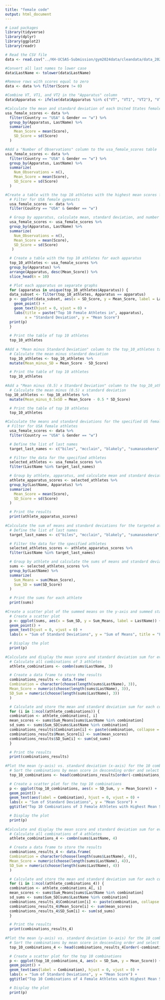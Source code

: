 ```yaml
---
title: "female code"
output: html_document
---
```


```r
# Load packages
library(tidyverse)
library(dplyr)
library(ggplot2)
library(readr)
```
```r
# Read the CSV file
data <- read.csv("../KH-UCSAS-Submission/gym2024data/cleandata/data_2022_2023.csv", header = TRUE)

#Convert all last names to lower case
data$LastName <- tolower(data$LastName)

#Remove rows with scores equal to zero
data <- data %>% filter(Score != 0)

#Combine VT, VT1, and VT2 in the "Apparatus" column
data$Apparatus <- ifelse(data$Apparatus %in% c("VT", "VT1", "VT2"), "VT", data$Apparatus)

#Calculate the mean and standard deviation of each United States female gymnast's score for each apparatus
usa_female_scores <- data %>%
  filter(Country == "USA" & Gender == "w") %>%
  group_by(Apparatus, LastName) %>%
  summarize(
    Mean_Score = mean(Score),
    SD_Score = sd(Score)
  )

#Add a "Number of Observations" column to the usa_female_scores table
usa_female_scores <- data %>%
  filter(Country == "USA" & Gender == "w") %>%
  group_by(Apparatus, LastName) %>%
  summarize(
    Num_Observations = n(),
    Mean_Score = mean(Score),
    SD_Score = sd(Score)
  )

#Create a table with the top 10 athletes with the highest mean scores for each apparatus and to plot each apparatus on separate graphs
  # Filter for USA female gymnasts
  usa_female_scores <- data %>%
  filter(Country == "USA" & Gender == "w")

  # Group by apparatus, calculate mean, standard deviation, and number of observations
  usa_female_scores <- usa_female_scores %>%
  group_by(Apparatus, LastName) %>%
  summarize(
    Num_Observations = n(),
    Mean_Score = mean(Score),
    SD_Score = sd(Score)
   )

  # Create a table with the top 10 athletes for each apparatus
  top_10_athletes <- usa_female_scores %>%
  group_by(Apparatus) %>%
  arrange(Apparatus, desc(Mean_Score)) %>%
  slice_head(n = 10)

  # Plot each apparatus on separate graphs
  for (apparatus in unique(top_10_athletes$Apparatus)) {
  data_subset <- filter(top_10_athletes, Apparatus == apparatus)
  p <- ggplot(data_subset, aes(x = SD_Score, y = Mean_Score, label = LastName)) +
    geom_point() +
    geom_text(hjust = 0, vjust = 0) +
    labs(title = paste("Top 10 Female Athletes in", apparatus),
         x = "Standard Deviation", y = "Mean Score")
  print(p)
  }
  
  # Print the table of top 10 athletes
  top_10_athletes
  
#Add a "Mean minus Standard Deviation" column to the top_10_athletes table
  # Calculate the mean minus standard deviation
  top_10_athletes <- top_10_athletes %>%
  mutate(Mean_minus_SD = Mean_Score - SD_Score)

  # Print the table of top 10 athletes
  top_10_athletes
  
#Add a "Mean minus (0.5) x Standard Deviation" column to the top_10_athletes table
  # Calculate the mean minus (0.5) x standard deviation
top_10_athletes <- top_10_athletes %>%
  mutate(Mean_minus_0.5xSD = Mean_Score - 0.5 * SD_Score)

  # Print the table of top 10 athletes
  top_10_athletes

#Calculate the means and standard deviations for the specified US female athletes across all apparatuses
 # Filter for USA female athletes
  usa_female_scores <- data %>%
  filter(Country == "USA" & Gender == "w")

  # Define the list of last names
  target_last_names <- c("biles", "mcclain", "blakely", "sumanasekera", "jones", "carey", "chiles", "matthews", "wong", "lincoln", "dicello")

  # Filter the data for the specified athletes
  selected_athletes <- usa_female_scores %>%
  filter(LastName %in% target_last_names)

  # Group by athlete, apparatus, and calculate mean and standard deviation
  athlete_apparatus_scores <- selected_athletes %>%
  group_by(LastName, Apparatus) %>%
  summarize(
    Mean_Score = mean(Score),
    SD_Score = sd(Score)
  )

  # Print the results
  print(athlete_apparatus_scores)
  
#Calculate the sum of means and standard deviations for the targeted athletes from the athlete_apparatus_scores table
  # Define the list of last names
  target_last_names <- c("biles", "mcclain", "blakely", "sumanasekera", "jones", "carey", "chiles", "matthews", "wong", "lincoln", "dicello")

  # Filter the data for the specified athletes
  selected_athletes_scores <- athlete_apparatus_scores %>%
  filter(LastName %in% target_last_names)

  # Group by athlete and calculate the sums of means and standard deviations
  sums <- selected_athletes_scores %>%
  group_by(LastName) %>%
  summarize(
    Sum_Means = sum(Mean_Score),
    Sum_SD = sum(SD_Score)
  )

  # Print the sums for each athlete
  print(sums)
  
#Create a scatter plot of the summed means on the y-axis and summed standard deviations on the x-axis
  # Create a scatter plot
  p <- ggplot(sums, aes(x = Sum_SD, y = Sum_Means, label = LastName)) +
  geom_point() +
  geom_text(hjust = 0, vjust = 0) +
  labs(x = "Sum of Standard Deviations", y = "Sum of Means", title = "Female All-Around Candidates")

  # Display the plot
  print(p)
  
#Calculate and display the mean score and standard deviation sum for every combination of 3 athletes from the sums table
  # Calculate all combinations of 3 athletes
  athlete_combinations <- combn(sums$LastName, 3)

  # Create a data frame to store the results
  combinations_results <- data.frame(
  Combination = character(choose(length(sums$LastName), 3)),
  Mean_Score = numeric(choose(length(sums$LastName), 3)),
  SD_Sum = numeric(choose(length(sums$LastName), 3))
  )

  # Calculate and store the mean and standard deviation sum for each combination
  for (i in 1:ncol(athlete_combinations)) {
  combination <- athlete_combinations[, i]
  mean_scores <- sums$Sum_Means[sums$LastName %in% combination]
  sd_sums <- sums$Sum_SD[sums$LastName %in% combination]
  combinations_results$Combination[i] <- paste(combination, collapse = ", ")
  combinations_results$Mean_Score[i] <- sum(mean_scores)
  combinations_results$SD_Sum[i] <- sum(sd_sums)
  }

  # Print the results
  print(combinations_results)
  
#Plot the mean (y-axis) vs. standard deviation (x-axis) for the 10 combinations with the highest mean score from the combinations_results table
  # Sort the combinations by mean score in descending order and select the top 10
  top_10_combinations <- head(combinations_results[order(-combinations_results$Mean_Score), ], 10)

  # Create a scatter plot for the top 10 combinations
  p <- ggplot(top_10_combinations, aes(x = SD_Sum, y = Mean_Score)) +
  geom_point() +
  geom_text(aes(label = Combination), hjust = 0, vjust = 0) +
  labs(x = "Sum of Standard Deviations", y = "Mean Score") +
  ggtitle("Top 10 Combinations of 3 Female Athletes with Highest Mean Score")

  # Display the plot
  print(p)
  
#Calculate and display the mean score and standard deviation sum for every combination of 4 athletes from the sums table
  # Calculate all combinations of 4 athletes
  athlete_combinations_4 <- combn(sums$LastName, 4)

  # Create a data frame to store the results
  combinations_results_4 <- data.frame(
  Combination = character(choose(length(sums$LastName), 4)),
  Mean_Score = numeric(choose(length(sums$LastName), 4)),
  SD_Sum = numeric(choose(length(sums$LastName), 4))
  )

  # Calculate and store the mean and standard deviation sum for each combination
  for (i in 1:ncol(athlete_combinations_4)) {
  combination <- athlete_combinations_4[, i]
  mean_scores <- sums$Sum_Means[sums$LastName %in% combination]
  sd_sums <- sums$Sum_SD[sums$LastName %in% combination]
  combinations_results_4$Combination[i] <- paste(combination, collapse = ", ")
  combinations_results_4$Mean_Score[i] <- sum(mean_scores)
  combinations_results_4$SD_Sum[i] <- sum(sd_sums)
  }

  # Print the results
  print(combinations_results_4)
  
#Plot the mean (y-axis) vs. standard deviation (x-axis) for the 10 combinations with the highest mean score from the combinations_results_4 table
  # Sort the combinations by mean score in descending order and select the top 10
  top_10_combinations_4 <- head(combinations_results_4[order(-combinations_results_4$Mean_Score), ], 10)

  # Create a scatter plot for the top 10 combinations
  p <- ggplot(top_10_combinations_4, aes(x = SD_Sum, y = Mean_Score)) +
  geom_point() +
  geom_text(aes(label = Combination), hjust = 0, vjust = 0) +
  labs(x = "Sum of Standard Deviations", y = "Mean Score") +
  ggtitle("Top 10 Combinations of 4 Female Athletes with Highest Mean Score")

  # Display the plot
  print(p)
```